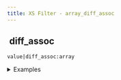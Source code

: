 ```yaml
---
title: XS Filter - array_diff_assoc
---
```


## <img src="../assets/docuBadge (11).png" alt="" data-size="line" /> diff\_assoc <a href="#xs-array_diff_assoc" id="xs-array_diff_assoc"></a>

`value|diff_assoc:array`

<details>

<summary>Examples</summary>

```javascript
{"a":1,"b":2}|diff_assoc:{"b":2,"c":3}    // Returns {"a":1}
{"x":1,"y":2}|diff_assoc:{"y":3,"z":4}    // Returns {"x":1,"y":2}
```

</details>
